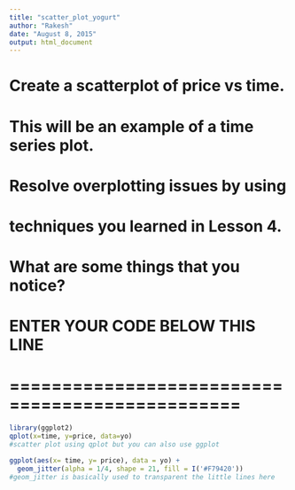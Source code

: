 ```yaml
---
title: "scatter_plot_yogurt"
author: "Rakesh"
date: "August 8, 2015"
output: html_document
---
```

# Create a scatterplot of price vs time.

# This will be an example of a time series plot.

# Resolve overplotting issues by using
# techniques you learned in Lesson 4.

# What are some things that you notice?

# ENTER YOUR CODE BELOW THIS LINE
# ================================================

```r
library(ggplot2)
qplot(x=time, y=price, data=yo)
#scatter plot using qplot but you can also use ggplot
```

```r
ggplot(aes(x= time, y= price), data = yo) + 
  geom_jitter(alpha = 1/4, shape = 21, fill = I('#F79420'))
#geom_jitter is basically used to transparent the little lines here
```








































